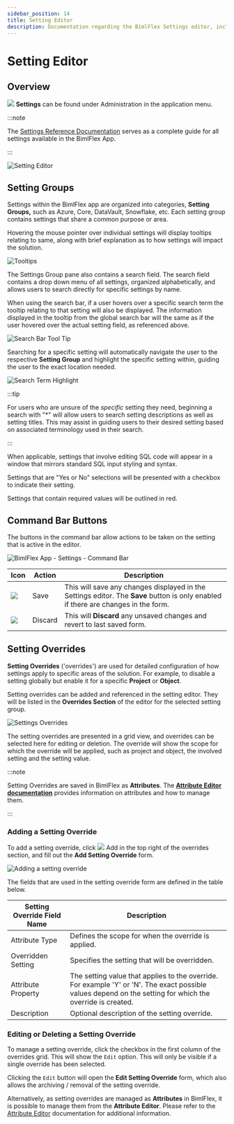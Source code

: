 ---
sidebar_position: 14
title: Setting Editor
description: Documentation regarding the BimlFlex Settings editor, including editor fields, action buttons, field descriptions, setting options, and overrides.
---
<head>
  <meta name="varigenceProduct" content="BimlFlex"></meta>
  <meta name="varigenceArticleType" content="Reference"></meta>
</head>



# Setting Editor

<InclHeaderSetting />

## Overview

<img class="icon-col m-5" src="images/svg-icons/settings.svg" /> **Settings** can be found under Administration in the application menu.



:::note

The [Settings Reference Documentation](../reference-documentation/reference-documentation-settings-index) serves as a complete guide for all settings available in the BimlFlex App.

:::


![Setting Editor](/img/bimlflex/settings-editor.png "Settings Editor")

## Setting Groups

Settings within the BimlFlex app are organized into categories, **Setting Groups,** such as Azure, Core, DataVault, Snowflake, etc. Each setting group contains settings that share a common purpose or area.

Hovering the mouse pointer over individual settings will display tooltips relating to same, along with brief explanation as to how settings will impact the solution.

![Tooltips](/img/bimlflex/settings-floating-tool-tip.png "Tooltips")

The Settings Group pane also contains a search field. The search field contains a drop down menu of all settings, organized alphabetically, and allows users to search directly for specific settings by name.

When using the search bar, if a user hovers over a specific search term the tooltip relating to that setting will also be displayed. The information displayed in the tooltip from the global search bar will the same as if the user hovered over the actual setting field, as referenced above.

![Search Bar Tool Tip](/img/bimlflex/search-tool-tip.png "Search Bar Tool Tips")

Searching for a specific setting will automatically navigate the user to the respective **Setting Group** and highlight the specific setting within, guiding the user to the exact location needed.

![Search Term Highlight](/img/bimlflex/search-highlight.gif "Search Term Highlight")



:::tip

For users who are unsure of the *specific* setting they need, beginning a search with "*" will allow users to search setting descriptions as well as setting titles.
This may assist in guiding users to their desired setting based on associated terminology used in their search.

:::


When applicable, settings that involve editing SQL code will appear in a window that mirrors standard SQL input styling and syntax.

Settings that are "Yes or No" selections will be presented with a checkbox to indicate their setting.

Settings that contain required values will be outlined in red.

## Command Bar Buttons

The buttons in the command bar allow actions to be taken on the setting that is active in the editor.

![BimlFlex App - Settings - Command Bar](/img/bimlflex/bfx-settings-command-bar.png "BimlFlex App - Settings - Command Bar")

| Icon                                       | Action  | Description                                                                                                  |
| ------------------------------------------ | ------- | ------------------------------------------------------------------------------------------------------------ |
| <div class="icon-col m-5"><img src="images/svg-icons/save.svg" /></div>    | Save    | This will save any changes displayed in the Settings editor. The **Save** button is only enabled if there are changes in the form. |
| <div class="icon-col m-5"><img src="images/svg-icons/discard.svg" /></div> | Discard | This will **Discard** any unsaved changes and revert to last saved form. |

## Setting Overrides

**Setting Overrides** ('overrides') are used for detailed configuration of how settings apply to specific areas of the solution. For example, to disable a setting globally but enable it for a specific **Project** or **Object**.

Setting overrides can be added and referenced in the setting editor. They will be listed in the **Overrides Section** of the editor for the selected setting group.

![Settings Overrides](/img/bimlflex/bimlflex-app-settings-overrides.64566.png "Settings Overrides")

The setting overrides are presented in a grid view, and overrides can be selected here for editing or deletion. The override will show the scope for which the override will be applied, such as project and object, the involved setting and the setting value.



:::note

Setting Overrides are saved in BimlFlex as **Attributes**. The [**Attribute Editor documentation**](./attribute-editor) provides information on attributes and how to manage them.

:::


### Adding a Setting Override

To add a setting override, click <img class="icon-col m-5" src="images/svg-icons/add.svg" /> Add in the top right of the overrides section, and fill out the **Add Setting Override** form.

![Adding a setting override](/img/bimlflex/bfx-setting-editor-overrides.png "Adding a setting override")

The fields that are used in the setting override form are defined in the table below.

| Setting Override Field Name | Description          |
| --------------------------- | --------------------------- |
| Attribute Type              | Defines the scope for when the override is applied.                                                                      |
| Overridden Setting          | Specifies the setting that will be overridden.                                                                           |
| Attribute Property          | The setting value that applies to the override. For example 'Y' or 'N'. The exact possible values depend on the setting for which the override is created.                   |
| Description                 | Optional description of the setting override.                                                                            |

### Editing or Deleting a Setting Override

To manage a setting override, click the checkbox in the first column of the overrides grid. This will show the `Edit` option. This will only be visible if a single override has been selected.

Clicking the `Edit` button will open the **Edit Setting Override** form, which also allows the archiving / removal of the setting override.

Alternatively, as setting overrides are managed as **Attributes** in BimlFlex, it is possible to manage them from the **Attribute Editor**. Please refer to the [Attribute Editor](./attribute-editor) documentation for additional information.
